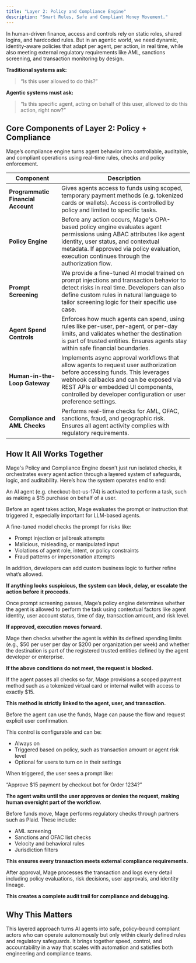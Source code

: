 ```yaml
---
title: "Layer 2: Policy and Compliance Engine"
description: "Smart Rules, Safe and Compliant Money Movement."
---
```



In human-driven finance, access and controls rely on static roles, shared logins, and hardcoded rules. But in an agentic world, we need dynamic, identity-aware policies that adapt per agent, per action, in real time, while also meeting external regulatory requirements like AML, sanctions screening, and transaction monitoring by design.

**Traditional systems ask:** 
> “Is this user allowed to do this?”

**Agentic systems must ask:** 
> “Is this specific agent, acting on behalf of this user, allowed to do this action, right now?”

## **Core Components of Layer 2: Policy + Compliance**

Mage’s compliance engine turns agent behavior into controllable, auditable, and compliant operations using real-time rules, checks and policy enforcement.

| **Component** | **Description** |
| --- | --- |
| **Programmatic Financial Account** | Gives agents access to funds using scoped, temporary payment methods (e.g. tokenized cards or wallets). Access is controlled by policy and limited to specific tasks. |
| **Policy Engine** | Before any action occurs, Mage's OPA-based policy engine evaluates agent permissions using ABAC attributes like agent identity, user status, and contextual metadata. If approved via policy evaluation, execution continues through the authorization flow. |
| **Prompt Screening** | We provide a fine-tuned AI model trained on prompt injections and transaction behavior to detect risks in real time. Developers can also define custom rules in natural language to tailor screening logic for their specific use case. |
| **Agent Spend Controls** | Enforces how much agents can spend, using rules like per-user, per-agent, or per-day limits, and validates whether the destination is part of trusted entities. Ensures agents stay within safe financial boundaries. |
| **Human-in-the-Loop Gateway** | Implements async approval workflows that allow agents to request user authorization before accessing funds. This leverages webhook callbacks and can be exposed via REST APIs or embedded UI components, controlled by developer configuration or user preference settings. |
| **Compliance and AML Checks** | Performs real-time checks for AML, OFAC, sanctions, fraud, and geographic risk. Ensures all agent activity complies with regulatory requirements. |

## **How It All Works Together**

Mage's Policy and Compliance Engine doesn’t just run isolated checks, it orchestrates every agent action through a layered system of safeguards, logic, and auditability. Here’s how the system operates end to end:

<Steps>
<Step title="An agent initiates an action">

An AI agent (e.g. checkout-bot-us-174) is activated to perform a task, such as making a $15 purchase on behalf of a user.

</Step>

<Step title="Prompt Screening uses AI and custom logic to detect risky behavior">

Before an agent takes action, Mage evaluates the prompt or instruction that triggered it, especially important for LLM-based agents.

A fine-tuned model checks the prompt for risks like:

- Prompt injection or jailbreak attempts
- Malicious, misleading, or manipulated input
- Violations of agent role, intent, or policy constraints
- Fraud patterns or impersonation attempts

In addition, developers can add custom business logic to further refine what’s allowed.

**If anything looks suspicious, the system can block, delay, or escalate the action before it proceeds.**
</Step>

<Step title="Policy Engine makes the first decision">

Once prompt screening passes, Mage’s policy engine determines whether the agent is allowed to perform the task using contextual factors like agent identity, user account status, time of day, transaction amount, and risk level.

**If approved, execution moves forward.**
</Step>

<Step title="Spend Controls apply financial boundaries">

Mage then checks whether the agent is within its defined spending limits (e.g., \$50 per user per day or \$200 per organization per week) and whether the destination is part of the registered trusted entities defined by the agent developer or enterprise.

**If the above conditions do not meet, the request is blocked.**
</Step>

<Step title="A scoped financial instrument is issued">

If the agent passes all checks so far, Mage provisions a scoped payment method such as a tokenized virtual card or internal wallet with access to exactly $15.

**This method is strictly linked to the agent, user, and transaction.**
</Step>

<Step title="Human-in-the-Loop (Real-time user approval)">

Before the agent can use the funds, Mage can pause the flow and request explicit user confirmation.

This control is configurable and can be:

- Always on
- Triggered based on policy, such as transaction amount or agent risk level
- Optional for users to turn on in their settings

When triggered, the user sees a prompt like:

“Approve $15 payment by checkout bot for Order 1234?”

**The agent waits until the user approves or denies the request, making human oversight part of the workflow.**
</Step>

<Step title="Compliance and AML checks are enforced">

Before funds move, Mage performs regulatory checks through partners such as Plaid. These include:

- AML screening
- Sanctions and OFAC list checks
- Velocity and behavioral rules
- Jurisdiction filters

**This ensures every transaction meets external compliance requirements.**
</Step>

<Step title="Transaction executes and is fully logged">

After approval, Mage processes the transaction and logs every detail including policy evaluations, risk decisions, user approvals, and identity lineage.

**This creates a complete audit trail for compliance and debugging.**
</Step>
</Steps>

## **Why This Matters**

This layered approach turns AI agents into safe, policy-bound compliant actors who can operate autonomously but only within clearly defined rules and regulatory safeguards. It brings together speed, control, and accountability in a way that scales with automation and satisfies both engineering and compliance teams.


